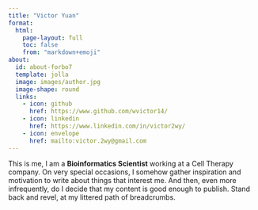 ```yaml
---
title: "Victor Yuan"
format:
  html:
    page-layout: full
    toc: false
    from: "markdown+emoji"
about:
  id: about-forbo7
  template: jolla
  image: images/author.jpg
  image-shape: round
  links:
    - icon: github
      href: https://www.github.com/wvictor14/
    - icon: linkedin
      href: https://www.linkedin.com/in/victor2wy/
    - icon: envelope
      href: mailto:victor.2wy@gmail.com
---
```


This is me, I am a **Bioinformatics Scientist** working at a Cell Therapy company. On very special occasions, I somehow gather inspiration and motivation to write about things that interest me. And then, even more infrequently, do I decide that my content is good enough to publish. Stand back and revel, at my littered path of breadcrumbs.
